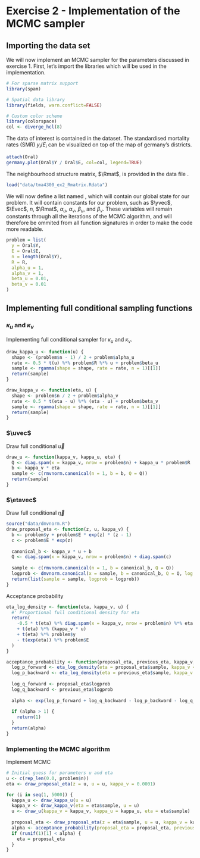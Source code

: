 # Exercise 2 - Implementation of the MCMC sampler

$$
\newcommand{\kappau}{\kappa_u}
\newcommand{\kappav}{\kappa_v}
\newcommand{\uvec}{\boldsymbol{u}}
\newcommand{\Rmat}{\boldsymbol{R}}
\newcommand{\yvec}{\boldsymbol{y}}
\newcommand{\Evec}{\boldsymbol{E}}
\newcommand{\etavec}{\boldsymbol{E}}
$$

## Importing the data set

We will now implement an MCMC sampler for the parameters discussed in exercise 1.
First, let's import the libraries which will be used in the implementation.

```r
# For sparse matrix support
library(spam)

# Spatial data library
library(fields, warn.conflict=FALSE)

# Custom color scheme
library(colorspace)
col <- diverge_hcl(8)
```

The data of interest is contained in the \texttt{Oral} dataset.
The standardised mortality rates (SMR) $y_i / E_i$ can be visualized on top of the map of germany's districts.

```r
attach(Oral)
germany.plot(Oral$Y / Oral$E, col=col, legend=TRUE)
```

The neighbourhood structure matrix, $\Rmat$, is provided in the data file \texttt{tma4300_ex2_Rmatrix.Rdata}.

```r
load("data/tma4300_ex2_Rmatrix.Rdata")
```

We will now define a list named \texttt{problem}, which will contain our global state for our problem.
It will contain constants for our problem, such as $\yvec$, $\Evec$, $n$, $\Rmat$, $\alpha_u$, $\alpha_v$, $\beta_u$, and $\beta_v$.
These variables will remain constants through all the iterations of the MCMC algorithm, and will therefore be ommited from all function signatures in order to make the code more readable.

```r
problem = list(
  y = Oral$Y,
  E = Oral$E,
  n = length(Oral$Y),
  R = R,
  alpha_u = 1,
  alpha_v = 1,
  beta_u = 0.01,
  beta_v = 0.01
)
```

## Implementing full conditional sampling functions

### $\kappa_u$ and $\kappa_v$

Implementing full conditional sampler for $\kappa_u$ and $\kappa_v$.

```r
draw_kappa_u <- function(u) {
  shape <- (problem$n - 1) / 2 + problem$alpha_u
  rate <- 0.5 * t(u) %*% problem$R %*% u + problem$beta_u
  sample <- rgamma(shape = shape, rate = rate, n = 1)[[1]]
  return(sample)
}
```

```r
draw_kappa_v <- function(eta, u) {
  shape <- problem$n / 2 + problem$alpha_v
  rate <- 0.5 * t(eta - u) %*% (eta - u) + problem$beta_v
  sample <- rgamma(shape = shape, rate = rate, n = 1)[[1]]
  return(sample)
}
```

### $\uvec$

Draw full conditional $\vec{u}$

```r
draw_u <- function(kappa_v, kappa_u, eta) {
  Q <- diag.spam(x = kappa_v, nrow = problem$n) + kappa_u * problem$R
  b <- kappa_v * eta
  sample <- c(rmvnorm.canonical(n = 1, b = b, Q = Q))
  return(sample)
}
```

### $\etavec$

Draw full conditional $\vec{\eta}$

```r
source("data/dmvnorm.R")
draw_proposal_eta <- function(z, u, kappa_v) {
  b <- problem$y + problem$E * exp(z) * (z - 1)
  c <- problem$E * exp(z)
  
  canonical_b <- kappa_v * u + b
  Q <- diag.spam(x = kappa_v, nrow = problem$n) + diag.spam(c)
  
  sample <- c(rmvnorm.canonical(n = 1, b = canonical_b, Q = Q))
  logprob <- dmvnorm.canonical(x = sample, b = canonical_b, Q = Q, log = TRUE)[[1]]
  return(list(sample = sample, logprob = logprob))
}
```

Acceptance probability

```r

eta_log_density <- function(eta, kappa_v, u) {
  #' Proportional full conditional density for eta
  return(
    -0.5 * t(eta) %*% diag.spam(x = kappa_v, nrow = problem$n) %*% eta
    + t(eta) %*% (kappa_v * u)
    + t(eta) %*% problem$y
    - t(exp(eta)) %*% problem$E
  )
}

acceptance_probability <- function(proposal_eta, previous_eta, kappa_v, u) {
  log_p_forward <- eta_log_density(eta = proposal_eta$sample, kappa_v = kappa_v, u = u)
  log_p_backward <- eta_log_density(eta = previous_eta$sample, kappa_v = kappa_v, u = u)
  
  log_q_forward <- proposal_eta$logprob
  log_q_backward <- previous_eta$logprob
  
  alpha <- exp(log_p_forward + log_q_backward - log_p_backward - log_q_forward)
  
  if (alpha > 1) {
    return(1)
  }
  return(alpha)
}
```

### Implementing the MCMC algorithm

Implement MCMC

```r
# Initial guess for parameters u and eta
u <- c(rep_len(0.0, problem$n))
eta <- draw_proposal_eta(z = u, u = u, kappa_v = 0.0001)

for (i in seq(1, 5000)) {
  kappa_u <- draw_kappa_u(u = u)
  kappa_v <- draw_kappa_v(eta = eta$sample, u = u)
  u <- draw_u(kappa_v = kappa_v, kappa_u = kappa_u, eta = eta$sample)
  
  proposal_eta <- draw_proposal_eta(z = eta$sample, u = u, kappa_v = kappa_v)
  alpha <- acceptance_probability(proposal_eta = proposal_eta, previous_eta = eta, kappa_v = kappa_v, u = u)
  if (runif(1)[1] < alpha) {
    eta = proposal_eta
  }
}
```
